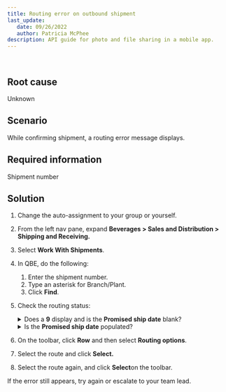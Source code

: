```yaml
---
title: Routing error on outbound shipment
last_update: 
   date: 09/26/2022
   author: Patricia McPhee
description: API guide for photo and file sharing in a mobile app.  
---
```



<Container>
<List sx={{ width: '100%', bgcolor: 'background.paper', color: '#000000', borderRadius: 4 }}>
  <ListItem sx={{py: 0}}>
    <ListItemAvatar>
      <Avatar>
        <WorkIcon />
      </Avatar>
    </ListItemAvatar>
    <ListItemText primary="Project" secondary="Work-related; self-service KB article for manufacturing" />
  </ListItem>
  <ListItem sx={{py: 0}}>
    <ListItemAvatar>
      <Avatar>
        <DescriptionIcon />
      </Avatar>
    </ListItemAvatar>
    <ListItemText primary="Description" secondary="Written for the support desk professionals in a manufacturing environment. I learned how to write technical KB articles using an Information Technology Infrastructure Library (ITIL) format for helpdesk professionals and customer self-service." />
  </ListItem>
  <ListItem sx={{py: 0}}>
    <ListItemAvatar>
      <Avatar>
        <CalendarMonthIcon />
      </Avatar>
    </ListItemAvatar>
    <ListItemText primary="Date" secondary="January 8, 2019" />
  </ListItem>
</List>
</Container>
<br />
<Divider />

## Root cause  

Unknown  

## Scenario  

While confirming shipment, a routing error message displays.  

## Required information
Shipment number


## Solution

1. Change the auto-assignment to your group or yourself.
2. From the left nav pane, expand **Beverages \> Sales and Distribution \> Shipping and Receiving.**
3. Select **Work With Shipments**.
4. In QBE, do the following:
   1. Enter the shipment number.
   2. Type an asterisk for Branch/Plant. 
   3. Click **Find**.
5. Check the routing status:
   <details><summary>Does a <b>9</b> display and is the <b>Promised ship date</b> blank?</summary><p>
    <ol>
    <li>To the left of the shipment, click the check box to select it. </li>
    <li>On the toolbar, click <b>Row</b> and then select <b>Routing options.</b><div><b>Note.</b> If the <i>A detail rate was not found</i> error message displays, close the message.</div></li>
    <li>Very that the check box is still selected.</li>
    <li>On the toolbar, click <b>Select</b> and then click the <b>Dates/Times</b> tab.</li>
    <li>Re-enter the promised delivery date and time even if it's already populated.</li>
    <li>Click the <b>Recalculate promised ship date and time</b> check box to select it and click <b>OK</b>. <div><b>Note.</b> If the <i>Promised ship date and time in past</i> message displays, click <b>OK</b>.</div></li>
    <li>You can proceed to step 6.</li>
    </ol>
   </p>
   </details>

    <details><summary>Is the <b>Promised ship date</b> populated?</summary><p>You can proceed to step 6.</p>
   </details>
6. On the toolbar, click <b>Row</b> and then select <b>Routing options</b>.
7. Select the route and click **Select.**
8. Select the route again, and click **Select**on the toolbar.

If the error still appears, try again or escalate to your team lead.